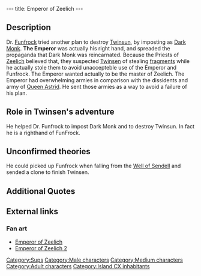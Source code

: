 ---
title: Emperor of Zeelich
---

{{Character|
Name=Emperor of Zeelich|
Image=EMPERER.jpg|
Race=[[Sup]]|
Gender=Male|
Size=Medium|
Age=Adult}}

{{Quote|
Quote=Here you are at last! I was waiting for you Twinsunian, Dark Monk told me a lot about you!!|
Character=Emperor of Zeelich}}

==Description==
Dr. [[Funfrock]] tried another plan to destroy [[Twinsun]], by imposting as [[Dark Monk]]. '''The Emperor''' was actually his right hand, and spreaded the propaganda that Dark Monk was reincarnated.
Because the Priests of [[Zeelich]] believed that, they suspected [[Twinsen]] of stealing [[Dark Monk's key|fragments]] while he actually stole them to avoid unaccepteble use of the Emperor and Funfrock. The Emperor wanted actually to be the master of Zeelich. The Emperor had overwhelming armies in comparison with the dissidents and army of [[Queen Astrid]]. He sent those armies as a way to avoid a failure of his plan.

==Role in Twinsen's adventure==
He helped Dr. Funfrock to impost Dark Monk and to destroy Twinsun. In fact he is a righthand of FunFrock.

==Unconfirmed theories==
He could picked up Funfrock when falling from the [[Well of Sendell]] and sended a clone to finish Twinsen.

==Additional Quotes==
{{Quote|
Quote=It's over Twinsen, you lost. To make your defeat even more bitter, I am going to tell you the truth. With all these beliefs, I was not master of my own planet, people had only ears for Dark Monk's priests!! One day, a stranger landed on Zeelich and offered to pass himself off as Dark Monk. Together, we spread the belief that he was to fulfill the great prophecy. Of course, this is far from the truth. I don't know why, but Dark Monk wants to appropriate the magical energy contained in your planet. And, since I want to become the master of Zeelich, we made a deal!!!|
Character=Emperor of Zeelich}}
{{Quote|
Quote=Twinsunian, Dark Monk is unbeatable. In his statue, he has built a machine capable of storing the magical energy that he intends to steal from your planet!!! My agents went to Twinsun to kidnap your wizards since we needed them to attract the energy from your planet to Zeelich. But we were forced to kidnap the children because the wizards refused to cooperate!! You were our only obstacle. But now, we have won. The destruction of Twinsun and the use of the machine will intervene during the next ceremony. And you cannot prevent me from triggering the lunar reactors!!!|
Character=Emperor of Zeelich}}

==External links==
===Fan art===
* [http://www.deviantart.com/deviation/7406127/?qo=81&q=by%3Asepulchrave&qh=sort%3Atime+-in%3Ascraps Emperor of Zeelich]
* [http://www.deviantart.com/view/16452412/ Emperor of Zeelich 2]

{{Stub}}

[[Category:Sups]]
[[Category:Male characters]]
[[Category:Medium characters]]
[[Category:Adult characters]]
[[Category:Island CX inhabitants]]
